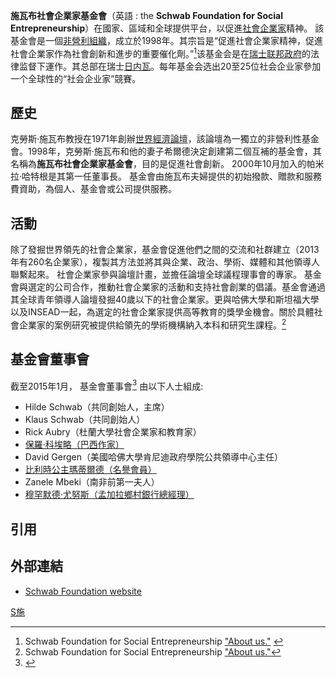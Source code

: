 {{newsrelease|time=2016-11-03T12:49:30+00:00}}
{{primarysources|time=2016-11-03T12:49:30+00:00}}
'''施瓦布社會企業家基金會'''（英語 : the '''Schwab Foundation for Social Entrepreneurship'''）在國家、區域和全球提供平台，以促進[[社會企業家|社會企業家]]精神。 該基金會是一個[[非營利組織|非營利組織]]，成立於1998年。其宗旨是“促進社會企業家精神，促進社會企業家作為社會創新和進步的重要催化劑。”<ref name="Schwab-about">Schwab Foundation for Social Entrepreneurship [http://www.schwabfound.org/content/about-us "About us."] {{Wayback|url=http://www.schwabfound.org/content/about-us |date=20180811200657 }}</ref>该基金会是在[[瑞士|瑞士联邦政府]]的法律监督下運作。其总部在瑞士[[日内瓦|日内瓦]]。每年基金会选出20至25位社会企业家參加一个全球性的“社会企业家”競賽。

== 歷史 ==
克勞斯·施瓦布教授在1971年創辦[[世界經濟論壇|世界經濟論壇]]，該論壇為一獨立的非營利性基金會。1998年，克勞斯·施瓦布和他的妻子希爾德決定創建第二個互補的基金會，其名稱為'''施瓦布社會企業家基金會'''，目的是促進社會創新。
2000年10月加入的帕米拉·哈特根是其第一任董事長。 基金會由施瓦布夫婦提供的初始撥款、贈款和服務費資助，為個人、基金會或公司提供服務。

== 活動 ==
除了發掘世界領先的社會企業家，基金會促進他們之間的交流和社群建立（2013年有260名企業家），複製其方法並將其與企業、政治、學術、媒體和其他領導人聯繫起來。 社會企業家參與論壇計畫，並擔任論壇全球議程理事會的專家。 基金會與選定的公司合作，推動社會企業家的活動和支持社會創業的倡議。基金會通過其全球青年領導人論壇發掘40歲以下的社會企業家。更與哈佛大學和斯坦福大學以及INSEAD一起，為選定的社會企業家提供高等教育的獎學金機會。關於具體社會企業家的案例研究被提供給領先的學術機構納入本科和研究生課程。<ref name="Schwab-about">Schwab Foundation for Social Entrepreneurship [http://www.schwabfound.org/content/about-us "About us."] </ref>

== 基金會董事會 ==
截至2015年1月， 基金會董事會<ref>{{Cite web |url=http://www.schwabfound.org/content/foundation-board |title=The Schwab Foundation Board |access-date=2016-11-03 |archive-url=https://web.archive.org/web/20140924182016/http://www.schwabfound.org/content/foundation-board |archive-date=2014-09-24 |dead-url=yes }}</ref> 由以下人士組成:
*Hilde Schwab（共同創始人，主席）
*Klaus Schwab（共同創始人）
*Rick Aubry（杜蘭大學社會企業家和教育家）
* [[保羅·科爾賀|保羅·科埃略（巴西作家）]]
*David Gergen（美國哈佛大學肯尼迪政府學院公共領導中心主任）
* [[瑪蒂爾德_(比利時王后)|比利時公主瑪蒂爾德（名譽會員）]]
*Zanele Mbeki（南非前第一夫人）
* [[穆罕默德·尤纳斯|穆罕默德·尤努斯（孟加拉鄉村銀行總經理）]]

== 引用 ==
{{Reflist}}

== 外部連結 ==
* [http://www.schwabfound.org Schwab Foundation website] {{Wayback|url=http://www.schwabfound.org/ |date=20190504005120 }}
[[分類:社會企業|S施]]